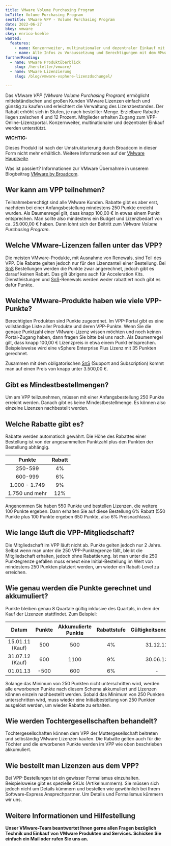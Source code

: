 ---
title: VMware Volume Purchasing Program
bcTitle: Volume Purchasing Program
seoTitle: VMware VPP - Volume Purchasing Program
date: 2022-06-27
bkey: vmware
ckey: enrico-koehle
wanted:
  features:
    - name: Konzernweiter, multinationaler und dezentraler Einkauf mit dem VPP
    - name: Alle Infos zu Voraussetzung und Berechtigungen mit dem VMware Volumenlizenzprogramm
furtherReading:
  - name: VMware Produktüberblick
    slug: /hersteller/vmware/
  - name: VMware Lizenzierung
    slug: /blog/vmware-vsphere-lizenzdschungel/

---

<Intro>

Das VMware _VPP_ (_VMware Volume Purchasing Program_) ermöglicht mittelständischen und großen Kunden VMware Lizenzen einfach und günstig zu kaufen und erleichtert die Verwaltung des Lizenzbestandes. Der Rabatt erhöht sich in Stufen, je nach bestellter Menge. Erzielbare Rabatte liegen zwischen 4 und 12 Prozent. Mitglieder erhalten Zugang zum VPP-Online-Lizenzportal. Konzernweiter, multinationaler und dezentraler Einkauf werden unterstützt.

</Intro>

<TOC />


<Info type="strong">

**WICHTIG:** <br />

Dieses Produkt ist nach der Umstrukturierung durch Broadcom in dieser Form nicht mehr erhältlich. Weitere Informationen auf der [VMware Hauptseite](/hersteller/vmware/).

Was ist passiert? Informationen zur VMware Übernahme in unserem Blogbeitrag [VMware by Broadcom](/blog/vmware-by-broadcom/).


</Info>

## Wer kann am VPP teilnehmen?

Teilnahmeberechtigt sind alle VMware Kunden. Rabatte gibt es aber erst, nachdem bei einer Anfangsbestellung mindestens 250 Punkte erreicht wurden. Als Daumenregel gilt, dass knapp 100,00 € in etwas einem Punkt entsprechen. Man sollte also mindestens ein Budget und Lizenzbedarf von ca. 25.000,00 € haben. Dann lohnt sich der Beitritt zum _VMware Volume Purchasing Program_.

## Welche VMware-Lizenzen fallen unter das VPP?

Die meisten VMware-Produkte, mit Ausnahme von Renewals, sind Teil des VPP. Die Rabatte gelten jedoch nur für den Lizenzanteil einer Bestellung. Bei [SnS](/glossar/sns-support-and-subscription-vmware/) Bestellungen werden die Punkte zwar angerechnet, jedoch gibt es darauf keinen Rabatt. Das gilt übrigens auch für Acceleration Kits. Dienstleistungen und [SnS](/glossar/sns-support-and-subscription-vmware/)-Renewals werden weder rabattiert noch gibt es dafür Punkte.

## Welche VMware-Produkte haben wie viele VPP-Punkte?

Berechtigten Produkten sind Punkte zugeordnet. Im VPP-Portal gibt es eine vollständige Liste aller Produkte und deren VPP-Punkte. Wenn Sie die genaue Punktzahl einer VMware-Lizenz wissen möchten und noch keinen Portal-Zugang haben, dann fragen Sie bitte bei uns nach. Als Daumenregel gilt, dass knapp 100,00 € Lizenzpreis in etwa einem Punkt entsprechen. Beispielsweise wird eine vSphere Enterprise Plus Lizenz mit 35 Punkten gerechnet.

Zusammen mit dem obligatorischen [SnS](/glossar/sns-support-and-subscription-vmware/) (Support and Subscription) kommt man auf einen Preis von knapp unter 3.500,00 €.

## Gibt es Mindestbestellmengen?

Um am VPP teilzunehmen, müssen mit einer Anfangsbestellung 250 Punkte erreicht werden. Danach gibt es keine Mindestbestellmenge. Es können also einzelne Lizenzen nachbestellt werden.

## Welche Rabatte gibt es?

Rabatte werden automatisch gewährt. Die Höhe des Rabattes einer Bestellung ist von der angesammelten Punktzahl plus den Punkten der Bestellung abhängig.



|Punkte|Rabatt|
|:---:|:---:|
|250-599|4%|
|600-999|6%|
|1.000 - 1.749|9%|
|1.750 und mehr|12%|


Angenommen Sie haben 550 Punkte und bestellen Lizenzen, die weitere 100 Punkte ergeben. Dann erhalten Sie auf diese Bestellung 6% Rabatt (550 Punkte plus 100 Punkte ergeben 650 Punkte, also 6% Preisnachlass).

## Wie lange läuft die VPP-Mitgliedschaft?

Die Mitgliedschaft im VPP läuft nicht ab. Punkte gelten jedoch nur 2 Jahre. Selbst wenn man unter die 250 VPP-Punktegrenze fällt, bleibt die Mitgliedschaft erhalten, jedoch ohne Rabattierung. Ist man unter die 250 Punktegrenze gefallen muss erneut eine Initial-Bestellung im Wert von mindestens 250 Punkten platziert werden, um wieder ein Rabatt-Level zu erreichen.

## Wie genau werden die Punkte gerechnet und akkumuliert?

Punkte bleiben genau 8 Quartale gültig inklusive des Quartals, in dem der Kauf der Lizenzen stattfindet. Zum Beispiel:


|Datum|Punkte|Akkumulierte Punkte|Rabattstufe|Gültigkeitsenddatum|
|:---:|:---:|:---:|:---:|:---:|
|15.01.11 (Kauf)|500|500|4%|31.12.12|
|31.07.12 (Kauf)|600|1100|9%|30.06.13|
|01.01.13|-500|600|6%|-|


Solange das Minimum von 250 Punkten nicht unterschritten wird, werden alle erworbenen Punkte nach diesem Schema akkumuliert und Lizenzen können einzeln nachbestellt werden. Sobald das Minimum von 250 Punkten unterschritten wird, muss wieder eine Initialbestellung von 250 Punkten ausgelöst werden, um wieder Rabatte zu erhalten.

## Wie werden Tochtergesellschaften behandelt?

Tochtergesellschaften können dem VPP der Muttergesellschaft beitreten und selbständig VMware Lizenzen kaufen. Die Rabatte gelten auch für die Töchter und die erworbenen Punkte werden im VPP wie oben beschrieben akkumuliert.

## Wie bestellt man Lizenzen aus dem VPP?

Bei VPP-Bestellungen ist ein gewisser Formalismus einzuhalten. Beispielsweise gibt es spezielle SKUs (Artikelnummern). Sie müssen sich jedoch nicht um Details kümmern und bestellen wie gewöhnlich bei Ihrem Software-Express Ansprechpartner. Um Details und Formalismus kümmern wir uns.

## Weitere Informationen und Hilfestellung

**Unser VMware-Team beantwortet Ihnen gerne allen Fragen bezüglich Technik und Einkauf von VMware Produkten und Services. Schicken Sie einfach ein Mail oder rufen Sie uns an.**
